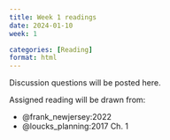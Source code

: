 ```yaml
---
title: Week 1 readings
date: 2024-01-10
week: 1

categories: [Reading]
format: html
---
```


::: {.callout-tip}
Discussion questions will be posted here.
:::

Assigned reading will be drawn from:

- @frank_newjersey:2022
- @loucks_planning:2017 Ch. 1